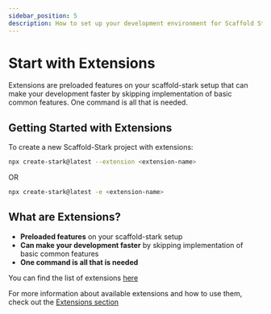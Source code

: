 ```yaml
---
sidebar_position: 5
description: How to set up your development environment for Scaffold Stark-2 with extensions.
---
```


# Start with Extensions

Extensions are preloaded features on your scaffold-stark setup that can make your development faster by skipping implementation of basic common features. One command is all that is needed.

## Getting Started with Extensions

To create a new Scaffold-Stark project with extensions:

```bash
npx create-stark@latest --extension <extension-name>
```

OR

```bash
npx create-stark@latest -e <extension-name>
```

## What are Extensions?

- **Preloaded features** on your scaffold-stark setup
- **Can make your development faster** by skipping implementation of basic common features
- **One command is all that is needed**

You can find the list of extensions [here](https://scaffoldstark.com/extensions)

For more information about available extensions and how to use them, check out the [Extensions section](/extensions)
